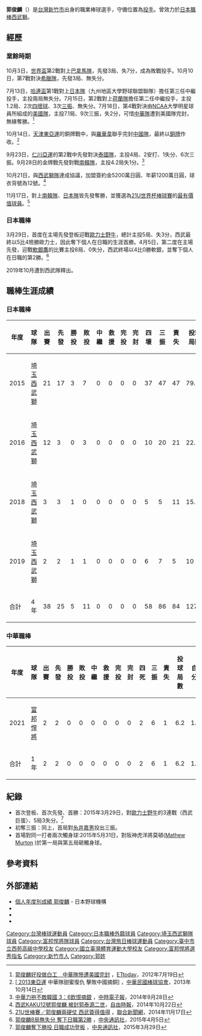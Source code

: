 {{Infobox CPBL player|
|name=郭俊麟|
|image=Chun-lin Kuo on November 6, 2015.jpg|
|width=300|
|position=投手|
|team=富邦悍將|
|number=18|
|bats=右|
|throws=右|
|birthdate={{birth_date_and_age|1992|2|2|mf=y}}|
|birthplace={{TWN}}[[新竹市|新竹市]][[北區_(新竹市)|北區]]南勢里|
|debutleague=日本職棒
|debutdate=3月29日
|debutyear=2015年
|debutteam=埼玉西武獅
|statyear=2019年球季
|stat1label=勝投—敗投
|stat1value=5－11
|stat2label=中繼—救援
|stat2value=0－0
|stat3label=三振—四死
|stat3value=86－58
|stat4label=防禦率
|stat4value=5.92
|debut2league=中華職棒
|debut2date=11月9日
|debut2year=2021年
|debut2team=富邦悍將
|stat2year=2021年球季
|stat21label=勝投—敗投
|stat21value=0－0
|stat22label=中繼—救援
|stat22value=0－0
|stat23label=三振—四壞
|stat23value=6—1
|stat24label=防禦率
|stat24value=1.35
|teams=<nowiki></nowiki> 
'''NPB'''
*[[埼玉西武獅|埼玉西武獅]] (2015年－2019年)
'''CPBL'''
*[[樂天桃猿|樂天桃猿]] (代訓2020—2020)
*[[富邦悍將|富邦悍將]]（2020年－）
}}

'''郭俊麟'''（{{bd|1992年|2月2日|CatIdx=Kuo Chun-Lin}}）是[[台灣|台灣]][[新竹市|新竹市]]出身的職業棒球選手，守備位置為[[投手|投手]]。曾效力於[[日本職棒|日本職棒]][[西武獅|西武獅]]。

==經歷==
===業餘時期===
;{{By|2011年}}
10月3日，[[2011年世界盃棒球賽|世界盃]]第2戰對上[[巴拿馬棒球代表隊|巴拿馬隊]]，先發3局、失7分，成為敗戰投手。10月10日，第7戰對決[[希臘棒球代表隊|希臘隊]]，先發3局、無失分。

;{{By|2012年}}
7月13日，[[哈連盃國際棒球邀請賽|哈連盃]]第1戰對上[[日本棒球代表隊|日本隊]]（九州地區大學野球聯盟聯隊）擔任第三任中繼投手，主投兩局無失分。7月15日，第2戰對上[[荷蘭棒球代表隊|荷蘭隊]]擔任第二任中繼投手，主投1.2局、2次[[四壞球|四壞球]]、3次[[三振|三振]]、無失分。7月18日，第4戰對決由[[NCAA|NCAA]]大學明星球員所組成的[[美國棒球代表隊|美國隊]]，主投7.1局、9次三振，失2分，可惜[[中華成棒隊|中華隊]]遭到美國隊完封，無緣奪勝。<ref>[http://www.ettoday.net/news/20120719/76132.htm 郭俊麟好投做白工　中華隊慘遭美國完封] {{Wayback|url=http://www.ettoday.net/news/20120719/76132.htm |date=20150419153823 }}，[[ETtoday|ETtoday]]，2012年7月19日</ref>

;{{By|2013年}}
10月14日，[[天津東亞運|天津東亞運]]的銅牌戰中，與[[羅華韋|羅華韋]]聯手完封[[中國棒球代表隊|中國隊]]，最終以[[銅牌|銅牌]]作收。<ref>[http://www.ctba.org.tw/news_detail.php?cate=gamei&type=2&id=4039 [ 2013東亞運 ] 中華隊甜蜜復仇 擊敗中國摘銅] {{Wayback|url=http://www.ctba.org.tw/news_detail.php?cate=gamei&type=2&id=4039 |date=20150419135349 }}，[[中華民國棒球協會|中華民國棒球協會]]，2013年10月14日</ref>

;{{By|2014年}}
9月23日，[[2014年亞洲運動會棒球比賽|仁川亞運]]的第2戰中先發對決[[泰國棒球代表隊|泰國隊]]，主投4局、2安打、1失分、6次三振。9月28日的金牌戰先發對戰[[韓國棒球代表隊|南韓隊]]，主投4.2局失1分。<ref>[http://www.chinatimes.com/realtimenews/20140928002729-260403 中華力拚不敵韓國 3：6飲恨摘銀] {{Wayback|url=http://www.chinatimes.com/realtimenews/20140928002729-260403 |date=20150419133717 }}，[[中時電子報|中時電子報]]，2014年9月28日</ref>

10月21日，與[[西武獅隊|西武獅隊]]達成協議，加盟簽約金5200萬日圓、年薪1200萬日圓，球衣背號為12號。<ref>[http://news.ltn.com.tw/news/sports/paper/823458 西武KAKU12號郭俊麟 被封郭泰源二世]，[[自由時報|自由時報]]，2014年10月22日</ref>

11月17日，對上[[韓國棒球代表隊|南韓隊]]、[[日本棒球代表隊|日本隊]]皆先發奪勝，並獲選為[[21U世界杯棒球賽|21U世界杯棒球賽]]的[[最有價值球員|最有價值球員]]。<ref>[http://udn.com/NEWS/SPORTS/SPO5/9070565.shtml 21U世棒賽／郭俊麟兩硬仗 西武簽得值得] {{Wayback|url=http://udn.com/NEWS/SPORTS/SPO5/9070565.shtml |date=20150107183501 }}，[[聯合新聞網|聯合新聞網]]，2014年11月17日</ref>

===日本職棒===
;{{By|2015年}}
3月29日，首度在主場先發登板迎戰[[歐力士野牛|歐力士野牛]]，總計主投5局、失3分，西武最終以5比4險勝歐力士，因此奪下個人在日職的生涯首勝。4月5日，第二度在主場先發，迎戰[[軟體銀行鷹|軟銀鷹]]的比賽主投8局、0失分，西武終場以4比0勝軟銀，並奪下個人在日職的第2勝。<ref>[http://www.cna.com.tw/news/firstnews/201504055012-1.aspx 郭俊麟8局無失分 奪下日職第2勝] {{Wayback|url=http://www.cna.com.tw/news/firstnews/201504055012-1.aspx |date=20150407201452 }}，[[中央通訊社|中央通訊社]]，2015年4月5日</ref>

2019年10月遭到西武隊釋出。


==職棒生涯成績==
===日本職棒===
{| class="wikitable" width="1000px"
|- align="center" 
!年度!!球隊!!出賽!!先發!!勝投!!敗投!!中繼!!救援!!完投!!完封!!四壞!!三振!!責失!!投球局數!!自責分率!!被上壘率
|- align="center"
|2015||[[埼玉西武獅|埼玉西武獅]]||21||17||3||7||0||0||0||0||37||47||47||79.1||5.31||1.68
|- align="center"
|2016||[[埼玉西武獅|埼玉西武獅]]||12||3||0||3||0||0||0||0||10||20||21||22.1||8.46||1.70
|- align="center"
|2018||[[埼玉西武獅|埼玉西武獅]]||3||3||1||0||0||0||0||0||5||5||11||15.2||6.32||1.40
|- align="center"
|2019||[[埼玉西武獅|埼玉西武獅]]||2||2||1||1||0||0||0||0||6||7||5||10||4.50||1.30
|- align=center style="background:#00214B;color:#fff" align=middle 
|合計||4年||38||25||5||11||0||0||0||0||58||86||84||127.2||5.92||
|}

===中華職棒===
{| class="wikitable" width="1000px"
|- align="center"
!年度!!球隊!!出賽!!先發!!勝投!!敗投!!中繼!!救援!!完投!!完封!!四死!!三振!!責失!!投球局數!!自責分率!!被上壘率
|- align="center"
|2021||[[富邦悍將|富邦悍將]]||2||2||0||0||0||0||0||0||2||6||1||6.2||1.35||0.90
|- style="background:#004a9c;color:#FFFFFF" align="center"  
|合計||1年||2||2||0||0||0||0||0||0||2||6||1||6.2||1.35||0.90
|}

==紀錄==
* 首次登板、首次先發、首勝：2015年3月29日，對[[歐力士野牛|歐力士野牛]]的3連戰（西武巨蛋）、5局3失分。<ref>[http://www.cna.com.tw/news/firstnews/201503295009-1.aspx 郭俊麟奪下勝投 日職成功登板] {{Wayback|url=http://www.cna.com.tw/news/firstnews/201503295009-1.aspx |date=20150502112911 }}，[[中央通訊社|中央通訊社]]，2015年3月29日</ref>
* 初奪三振：同上，首局對[[糸井嘉男|糸井嘉男]]投出三振。
* 首場對同一打者兩次觸身球:2015年5月31日，對阪神虎洋將莫頓([https://en.wikipedia.org/wiki/Matt_Murton Mathew Murton] {{Wayback|url=https://en.wikipedia.org/wiki/Matt_Murton |date=20151102070708 }})於第一局與第五局砸觸身球。

==參考資料==
{{Reflist}}
== 外部連結 ==
* [http://bis.npb.or.jp/players/63165130.html 個人年度別成績 郭俊麟] {{Wayback|url=http://bis.npb.or.jp/players/63165130.html |date=20150419135553 }} - 日本野球機構
*{{Facebook|郭俊麟-Chun-Lin-KUO-粉絲團-608520302526003}}
* {{twitter|sunny00043|郭俊麟}}
* {{台灣棒球維基館|郭俊麟(1992)}}
{{富邦悍將隊球員名單}}
{{2014年第十七屆韓國仁川亞運中華成棒代表隊}}
{{2014年第一屆U-21世界盃棒球賽中華成棒代表隊}}
{{2015年世界棒球12強賽中華成棒代表隊}}
{{2017年世界棒球經典賽中華成棒代表隊}}
{{展逸國際行銷有限公司}}
{{DEFAULTSORT:Kuo Chun Lin}}
[[Category:台灣棒球運動員|Category:台灣棒球運動員]]
[[Category:日本職棒外籍球員|Category:日本職棒外籍球員]]
[[Category:埼玉西武獅隊球員|Category:埼玉西武獅隊球員]]
[[Category:富邦悍將隊球員|Category:富邦悍將隊球員]]
[[Category:台灣旅日棒球運動員|Category:台灣旅日棒球運動員]]
[[Category:臺中市立西苑高級中學校友|Category:臺中市立西苑高級中學校友]]
[[Category:國立臺灣體育運動大學校友|Category:國立臺灣體育運動大學校友]]
[[Category:富邦悍將選秀指名|Category:富邦悍將選秀指名]]
[[Category:新竹市人|Category:新竹市人]]
[[Category:郭姓|Category:郭姓]]
